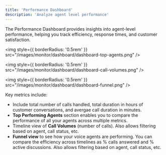 ```yaml
---
title: 'Performance Dashboard'
description: 'Analyze agent level performance'
---
```


The Performance Dashboard provides insights into agent-level performance, helping you track efficiency, response times, and customer satisfaction.

<img
  style={{ borderRadius: '0.5rem' }}
  src="/images/monitor/dashboard/dashboard-top-agents.png"
/>

<img
  style={{ borderRadius: '0.5rem' }}
  src="/images/monitor/dashboard/dashboard-call-volumes.png"
/>

<img
  style={{ borderRadius: '0.5rem' }}
  src="/images/monitor/dashboard/dashboard-funnel.png"
/>

Key metrics include:
- Include total number of calls handled, total duration in hours of customer conversations, and avergae call duration in minutes.
- **Top Performing Agents** section enables you to compare the performance of all your agents across multiple metrics.
- Timeline view of **Call Volumes** (number of calls). Also allows filtering based on agent, call status, etc.
- **Funnel view** to see how your voice agents are performing. You can compare the efficiency across timelines as % calls answered and % active discussions. Also allows filtering based on agent, call status, etc.

